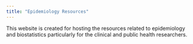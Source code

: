 ```yaml
---
title: "Epidemiology Resources"
---
```


This website is created for hosting the resources related to epidemiology and biostatistics particularly for the clinical and public health researchers.
